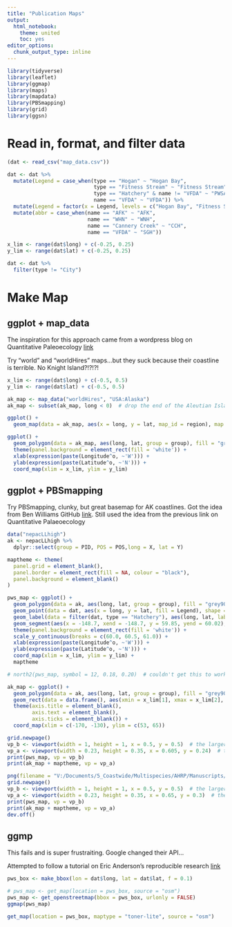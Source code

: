 ```yaml
---
title: "Publication Maps"
output:
  html_notebook:
    theme: united
    toc: yes
editor_options: 
  chunk_output_type: inline
---
```


 

```r
library(tidyverse)
library(leaflet)
library(ggmap)
library(maps)
library(mapdata)
library(PBSmapping)
library(grid)
library(ggsn)
```

# Read in, format, and filter data

```r
(dat <- read_csv("map_data.csv"))

dat <- dat %>%
  mutate(Legend = case_when(type == "Hogan" ~ "Hogan Bay",
                            type == "Fitness Stream" ~ "Fitness Stream",
                            type == "Hatchery" & name != "VFDA" ~ "PWSAC",
                            name == "VFDA" ~ "VFDA")) %>% 
  mutate(Legend = factor(x = Legend, levels = c("Hogan Bay", "Fitness Stream", "VFDA", "PWSAC"))) %>% 
  mutate(abbr = case_when(name == "AFK" ~ "AFK",
                          name == "WHN" ~ "WNH",
                          name == "Cannery Creek" ~ "CCH",
                          name == "VFDA" ~ "SGH"))

x_lim <- range(dat$long) + c(-0.25, 0.25)
y_lim <- range(dat$lat) + c(-0.25, 0.25)

dat <- dat %>%
  filter(type != "City")
```

# Make Map

## ggplot + map_data

The inspiration for this approach came from a wordpress blog on Quantitative Paleoecology [link](https://quantpalaeo.wordpress.com/2016/06/05/ggplot2-maps-with-inset/)

Try "world" and "worldHires" maps...but they suck because their coastline is terrible. No Knight Island?!?!?!
```r
x_lim <- range(dat$long) + c(-0.5, 0.5)
y_lim <- range(dat$lat) + c(-0.5, 0.5)

ak_map <- map_data("worldHires", "USA:Alaska")
ak_map <- subset(ak_map, long < 0)  # drop the end of the Aleutian Islands, or use world2Hires 

ggplot() +
  geom_map(data = ak_map, aes(x = long, y = lat, map_id = region), map = ak_map, colour = NA, fill = "grey60")

ggplot() + 
  geom_polygon(data = ak_map, aes(long, lat, group = group), fill = "grey60", color = "black", lwd = 0.5) +
  theme(panel.background = element_rect(fill = 'white')) +
  xlab(expression(paste(Longitude^o, ~'W'))) +
  ylab(expression(paste(Latitude^o, ~'N'))) +
  coord_map(xlim = x_lim, ylim = y_lim)
```

## ggplot + PBSmapping

Try PBSmapping, clunky, but great basemap for AK coastlines. Got the idea from Ben Williams GitHub [link](https://ben-williams.github.io/updated_ggplot_figures.html). Still used the idea from the previous link on Quantitative Palaeoecology

```r
data("nepacLLhigh")
ak <- nepacLLhigh %>% 
  dplyr::select(group = PID, POS = POS,long = X, lat = Y)

maptheme <- theme(
  panel.grid = element_blank(),
  panel.border = element_rect(fill = NA, colour = "black"),
  panel.background = element_blank()
)

pws_map <- ggplot() + 
  geom_polygon(data = ak, aes(long, lat, group = group), fill = "grey90", color = "black", lwd = 0.3) +
  geom_point(data = dat, aes(x = long, y = lat, fill = Legend), shape = 21, colour = "black", stroke = 2, size = 5) +
  geom_label(data = filter(dat, type == "Hatchery"), aes(long, lat, label = abbr), hjust = 0, nudge_x = 0.1) +
  geom_segment(aes(x = -148.7, xend = -148.7, y = 59.85, yend = 60.02), lineend = "butt", linejoin = "round", size = 2, arrow = arrow(length = unit(0.2, "inches"))) +
  theme(panel.background = element_rect(fill = 'white')) +
  scale_y_continuous(breaks = c(60.0, 60.5, 61.0)) +
  xlab(expression(paste(Longitude^o, ~'W'))) +
  ylab(expression(paste(Latitude^o, ~'N'))) +
  coord_map(xlim = x_lim, ylim = y_lim) +
  maptheme

# north2(pws_map, symbol = 12, 0.18, 0.20)  # couldn't get this to work with the inset

ak_map <- ggplot() + 
  geom_polygon(data = ak, aes(long, lat, group = group), fill = "grey90", color = "black", lwd = 0.3) +
  geom_rect(data = data.frame(), aes(xmin = x_lim[1], xmax = x_lim[2], ymin = y_lim[1], ymax = y_lim[2]), colour = "red", fill = NA, lwd = 1.3) +
  theme(axis.title = element_blank(),
        axis.text = element_blank(),
        axis.ticks = element_blank()) +
  coord_map(xlim = c(-170, -130), ylim = c(53, 65))

grid.newpage()
vp_b <- viewport(width = 1, height = 1, x = 0.5, y = 0.5)  # the larger map
vp_a <- viewport(width = 0.23, height = 0.35, x = 0.605, y = 0.24)  # the inset in lower left
print(pws_map, vp = vp_b)
print(ak_map + maptheme, vp = vp_a)
```

```r
png(filename = "V:/Documents/5_Coastwide/Multispecies/AHRP/Manuscripts/01.Hogan/0002.Figures&Tables/Figure 1/PWS_Hogan_map.png", width = 6.5, height = 6.5, units = "in", res = 300)
grid.newpage()
vp_b <- viewport(width = 1, height = 1, x = 0.5, y = 0.5)  # the larger map
vp_a <- viewport(width = 0.23, height = 0.35, x = 0.65, y = 0.3)  # the inset in lower left
print(pws_map, vp = vp_b)
print(ak_map + maptheme, vp = vp_a)
dev.off()
```


## ggmp

This fails and is super frustraiting. Google changed their API...

Attempted to follow a tutorial on Eric Anderson's reproducible research [link](http://eriqande.github.io/rep-res-web/lectures/making-maps-with-R.html)

```r
pws_box <- make_bbox(lon = dat$long, lat = dat$lat, f = 0.1)

# pws_map <- get_map(location = pws_box, source = "osm")
pws_map <- get_openstreetmap(bbox = pws_box, urlonly = FALSE)
ggmap(pws_map)

get_map(location = pws_box, maptype = "toner-lite", source = "osm")

```

